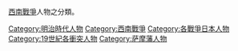 [[西南戰爭|西南戰爭]]人物之分類。

[[Category:明治時代人物|Category:明治時代人物]]
[[Category:西南戰爭|Category:西南戰爭]]
[[Category:各戰爭日本人物|Category:各戰爭日本人物]]
[[Category:19世紀各衝突人物|Category:19世紀各衝突人物]]
[[Category:萨摩藩人物|Category:萨摩藩人物]]